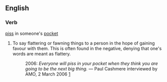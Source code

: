 ==English==
===Verb===
[[piss]] in someone's [[pocket]]
# {{context|AU|slang}} To say flattering or fawning things to a person in the hope of gaining favour with them.  This is often found in the negative, denying that one's words are meant as flattery.
#: 2006: ''Everyone will piss in your pocket when they think you are going to be the next big thing.'' &mdash; Paul Cashmere interviewed by AMO, 2 March 2006 [http://www.amo.org.au/interview.asp?id=1122]